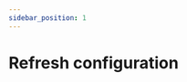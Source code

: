 ```yaml
---
sidebar_position: 1
---
```



# Refresh configuration

<Title
  pre={['📖 User Guide', '🧮 Processing']}
  title={'Refresh configuration'}
/>

<Fragment>
  Digest your <ExcelIcon /> configuration file and copy all its information
  inside your <StorageIcon /> storage file.
</Fragment>
